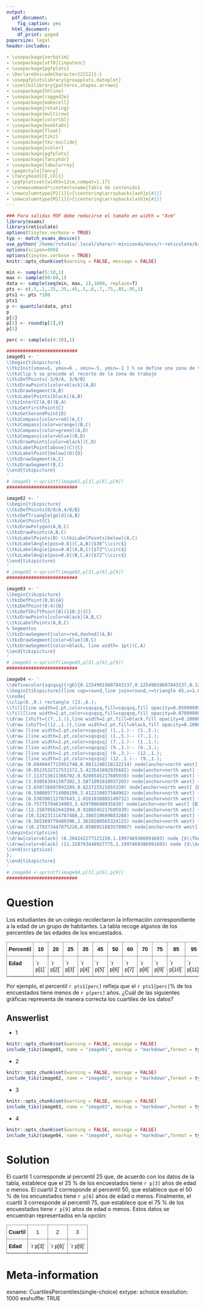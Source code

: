 ```yaml
---
output:
  pdf_document:
    fig_caption: yes
  html_document:
    df_print: paged
papersize: legal
header-includes:

- \usepackage{verbatim}
- \usepackage[utf8]{inputenc}
- \usepackage{pgfplots}
- \DeclareUnicodeCharacter{2212}{−}
- \usepgfplotslibrary{groupplots,dateplot}
- \usetikzlibrary{patterns,shapes.arrows}
- \usepackage{hhline}
- \usepackage{ragged2e}
- \usepackage{makecell}
- \usepackage{rotating}
- \usepackage{multirow}
- \usepackage{colortbl}
- \usepackage{booktabs}
- \usepackage{float}
- \usepackage{tikz}
- \usepackage{tkz-euclide}
- \usepackage{xcolor}
- \usepackage{pgfplots}
- \usepackage{fancyhdr}
- \usepackage{tabularray}
- \pagestyle{fancy}
- \fancyhead[CE,CO]{}
- \pgfplotsset{width=12cm,compat=1.17}
- \renewcommand*\contentsname{Tabla de contenido}
- \newcolumntype{P}[1]{>{\centering\arraybackslash}p{#1}}
- \newcolumntype{M}[1]{>{\centering\arraybackslash}m{#1}}
---
```


```r
### Para salidas PDF debe reducirse el tamaño en width = "Xcm"
library(exams)
library(reticulate)
options(tinytex.verbose = TRUE)
typ <- match_exams_device()
use_python('/home/rstudio/.local/share/r-miniconda/envs/r-reticulate/bin/python', required = TRUE)
options(scipen=999)
options(tinytex.verbose = TRUE)
knitr::opts_chunk$set(warning = FALSE, message = FALSE)

min <- sample(5:10,1)
max <- sample(60:80,1)
data <- sample(seq(min, max, 1),1000, replace=T)
pts <- c(.1,.2,.25,.35,.45,.5,.6,.7,.75,.85,.95,1)
pts1 <- pts *100
pts1
p <- quantile(data, pts)
p
p[1]
p[1] <- round(p[1],0)
p[1]

perc <- sample(c(4:10),1)

##########################
image01 <- '
\\begin{tikzpicture}
\\tkzInit[xmax=5, ymax=6 , xmin=-5, ymin=-1 ] % se define una zona de trabajo
\\tkzClip % se procede al recorte de la zona de trabajo
\\tkzDefPoints{-3/0/A, 3/0/B}
\\tkzDrawPoints[color=black](A,B)
\\tkzDrawSegment(A,B)
\\tkzLabelPoints[black](A,B)
\\tkzInterCC(A,B)(B,A)
\\tkzGetFirstPoint{C}
\\tkzGetSecondPoint{D}
\\tkzCompass[color=red](A,C)
\\tkzCompass[color=orange](B,C)
\\tkzCompass[color=green](A,D)
\\tkzCompass[color=blue](B,D)
\\tkzDrawPoints[color=black](C,D)
\\tkzLabelPoint[above](C){C}
\\tkzLabelPoint[below](D){D}
\\tkzDrawSegment(A,C)
\\tkzDrawSegment(B,C)
\\end{tikzpicture}
'
# image01 <-sprintf(image01,p[3],p[6],p[9])
##########################

image02 <- '
\\begin{tikzpicture}
\\tkzDefPoints{0/0/A,4/0/B}
\\tkzDefTriangle[gold](A,B)
\\tkzGetPoint{C}
\\tkzDrawPolygon(A,B,C)
\\tkzDrawPoints(A,B,C)
\\tkzLabelPoints(B) \\tkzLabelPoints[below](A,C)
\\tkzLabelAngle[pos=0.8](C,A,B){$36^\\circ$}
\\tkzLabelAngle[pos=0.8](A,B,C){$72^\\circ$}
\\tkzLabelAngle[pos=0.8](B,C,A){$72^\\circ$}
\\end{tikzpicture}
'
# image02 <-sprintf(image02,p[3],p[6],p[9])
##########################

image03 <- '
\\begin{tikzpicture}
\\tkzDefPoint(0,0){A}
\\tkzDefPoint(0:4){B}
\\tkzDefShiftPoint[B](110:2){C}
\\tkzDrawPoints[color=black](A,B,C)
\\tkzLabelPoints(A,B,C)
% Segmentos
\\tkzDrawSegment[color=red,dashed](A,B)
\\tkzDrawSegment[color=blue](B,C)
\\tkzDrawSegment[color=black, line width= 1pt](C,A)
\\end{tikzpicture}
'
# image03 <-sprintf(image03,p[3],p[6],p[9])
##########################

image04 <- '
\\definecolor{sqsqsq}{rgb}{0.12549019607843137,0.12549019607843137,0.12549019607843137}
\\begin{tikzpicture}[line cap=round,line join=round,>=triangle 45,x=1.0cm,y=1.0cm]
\\node{
\\clip(0.,0.) rectangle (13.,6.);
\\fill[line width=2.pt,color=sqsqsq,fill=sqsqsq,fill opacity=0.05999999865889549] (1.,1.) -- (1.,5.) -- (7.,1.) -- cycle;
\\fill[line width=2.pt,color=sqsqsq,fill=sqsqsq,fill opacity=0.07999999821186066] (9.,1.) -- (9.,3.) -- (12.,1.) -- cycle;
\\draw [shift={(7.,1.)},line width=2.pt,fill=black,fill opacity=0.10000000149011612] (0,0) -- (146.30993247402023:1.1368391678069287) arc (146.30993247402023:180.:1.1368391678069287) -- cycle;
\\draw [shift={(12.,1.)},line width=2.pt,fill=black,fill opacity=0.10000000149011612] (0,0) -- (146.30993247402023:0.8744916675437914) arc (146.30993247402023:180.:0.8744916675437914) -- cycle;
\\draw [line width=2.pt,color=sqsqsq] (1.,1.)-- (1.,5.);
\\draw [line width=2.pt,color=sqsqsq] (1.,5.)-- (7.,1.);
\\draw [line width=2.pt,color=sqsqsq] (7.,1.)-- (1.,1.);
\\draw [line width=2.pt,color=sqsqsq] (9.,1.)-- (9.,3.);
\\draw [line width=2.pt,color=sqsqsq] (9.,3.)-- (12.,1.);
\\draw [line width=2.pt,color=sqsqsq] (12.,1.)-- (9.,1.);
\\draw (0.6949447715952748,0.9811240218132214) node[anchor=north west] {A};
\\draw (0.8523532717531572,5.423541692935682) node[anchor=north west] {B};
\\draw (7.113713611366702,0.9286545217605939) node[anchor=north west] {C};
\\draw (3.930563941507302,3.5871091910937203) node[anchor=north west] {$\\alpha$};
\\draw (3.650726607893289,0.823715521655339) node[anchor=north west] {b};
\\draw (0.5900057714900199,3.412210857584962) node[anchor=north west] {c};
\\draw (8.530390112787643,1.0161036885149732) node[anchor=north west] {A};
\\draw (8.75775794634903,3.429700690935838) node[anchor=north west] {B};
\\draw (12.15078561641894,0.9286545217605939) node[anchor=north west] {C};
\\draw (10.524231114787488,2.380310689883288) node[anchor=north west] {$\\alpha$};
\\draw (8.565369779489396,2.3628208565324123) node[anchor=north west] {c};
\\draw (10.279373447875226,0.8586951883570907) node[anchor=north west] {b};
\\begin{scriptsize}
\\draw[color=black] (6.204242277121159,1.1997469386991693) node {$\\Theta$};
\\draw[color=black] (11.328763448927775,1.1997469386991693) node {$\\beta$};
\\end{scriptsize}
};
\\end{tikzpicture}
'
# image04 <-sprintf(image04,p[3],p[6],p[9])
##########################
```


Question
========

Los estudiantes de un colegio recolectaron la información correspondiente a la edad de un grupo de habitantes. La tabla recoge algunos de los percentiles de las edades de los encuestados.\

```{=tex}
\begin{tikzpicture}[node distance=5cm, auto,>=latex', thick, scale = 0.5]
  \node{
\begin{tabular}{@{}|l|c|c|c|c|c|c|c|c|c|c|c|c|@{}}
\toprule
\textbf{Percentil} & 10 & 20 & 25 & 35 & 45 & 50 & 60 & 70 & 75 & 85 & 95 & 100 \\ \midrule
\textbf{Edad}      & `r p[1]` & `r p[2]` & `r p[3]` & `r p[4]` & `r p[5]` & `r p[6]` & `r p[7]` & `r p[8]` & `r p[9]` & `r p[10]` & `r p[11]` & `r p[12]` \\ \bottomrule
\end{tabular}
  };
\end{tikzpicture}
```

```{=html}
<style type="text/css">
.tg  {border-collapse:collapse;border-spacing:0;}
.tg td{border-color:black;border-style:solid;border-width:1px;font-family:Arial, sans-serif;font-size:14px;
  overflow:hidden;padding:10px 5px;word-break:normal;}
.tg th{border-color:black;border-style:solid;border-width:1px;font-family:Arial, sans-serif;font-size:14px;
  font-weight:normal;overflow:hidden;padding:10px 5px;word-break:normal;}
.tg .tg-7btt{border-color:inherit;font-weight:bold;text-align:center;vertical-align:top}
.tg .tg-fymr{border-color:inherit;font-weight:bold;text-align:left;vertical-align:top}
.tg .tg-0pky{border-color:inherit;text-align:left;vertical-align:top}
</style>
<table class="tg">
<thead>
  <tr>
    <th class="tg-7btt">Percentil</th>
    <th class="tg-7btt">10</th>
    <th class="tg-7btt">20</th>
    <th class="tg-7btt">25</th>
    <th class="tg-7btt">35</th>
    <th class="tg-7btt">45</th>
    <th class="tg-7btt">50</th>
    <th class="tg-7btt">60</th>
    <th class="tg-7btt">70</th>
    <th class="tg-7btt">75</th>
    <th class="tg-7btt">85</th>
    <th class="tg-7btt">95</th>
    <th class="tg-7btt">100</th>
  </tr>
</thead>
<tbody>
  <tr>
    <td class="tg-fymr">Edad</td>
    <td class="tg-0pky">`r p[1]`</td>
    <td class="tg-0pky">`r p[2]`</td>
    <td class="tg-0pky">`r p[3]`</td>
    <td class="tg-0pky">`r p[4]`</td>
    <td class="tg-0pky">`r p[5]`</td>
    <td class="tg-0pky">`r p[6]`</td>
    <td class="tg-0pky">`r p[7]`</td>
    <td class="tg-0pky">`r p[8]`</td>
    <td class="tg-0pky">`r p[9]`</td>
    <td class="tg-0pky">`r p[10]`</td>
    <td class="tg-0pky">`r p[11]`</td>
    <td class="tg-0pky">`r p[12]`</td>
  </tr>
</tbody>
</table>
```

Por ejemplo, el percentil `r pts1[perc]` refleja que el `r pts1[perc]`% de los encuestados tiene menos de `r p[perc]` años. ¿Cuál de las siguientes gráficas representa de manera correcta los cuartiles de los datos?


Answerlist
----------

- 1
<br/> 
```r
knitr::opts_chunk$set(warning = FALSE, message = FALSE) 
include_tikz(image01, name = "image01", markup = "markdown",format = typ, library = c("3d", "babel","calc","intersections","through","backgrounds"), packages=c("tikz","xcolor","tkz-euclide"),width = "4.5cm")
```

- 2
<br/> 
```r
knitr::opts_chunk$set(warning = FALSE, message = FALSE) 
include_tikz(image02, name = "image02", markup = "markdown",format = typ, library = c("3d", "babel","calc","intersections","through","backgrounds"), packages=c("tikz","xcolor","tkz-euclide"),width = "4.5cm")
```

- 3
<br/> 
```r
knitr::opts_chunk$set(warning = FALSE, message = FALSE) 
include_tikz(image03, name = "image03", markup = "markdown",format = typ, library = c("3d", "babel","calc","intersections","through","backgrounds"), packages=c("tikz","xcolor","tkz-euclide"),width = "4.5cm")
```

- 4
<br/> 
```r
knitr::opts_chunk$set(warning = FALSE, message = FALSE) 
include_tikz(image04, name = "image04", markup = "markdown",format = typ, library = c("3d", "babel","calc","intersections","through","backgrounds","shapes","arrows","spy","positioning","snakes"), packages=c("tikz","xcolor","tkz-euclide","mathrsfs","amssymb","fancyhdr","txfonts","pxfonts","pgfplots"),width = "4.5cm")
```

Solution
========

El cuartil 1 corresponde al percentil 25 que, de acuerdo con los datos de la tabla, establece que el 25 % de los encuestados tiene `r p[3]` años de edad o menos. El cuartil 2 corresponde al percentil 50, que establece que el 50 % de los encuestados tiene `r p[6]` años de edad o menos. Finalmente, el cuartil 3 corresponde al percentil 75, que establece que el 75 % de los encuestados tiene `r p[9]` años de edad o menos. Estos datos se encuentran representados en la opción:

```{=html}
<style type="text/css">
.tg  {border-collapse:collapse;border-spacing:0;}
.tg td{border-color:black;border-style:solid;border-width:1px;font-family:Arial, sans-serif;font-size:14px;
  overflow:hidden;padding:10px 5px;word-break:normal;}
.tg th{border-color:black;border-style:solid;border-width:1px;font-family:Arial, sans-serif;font-size:14px;
  font-weight:normal;overflow:hidden;padding:10px 5px;word-break:normal;}
.tg .tg-c3ow{border-color:inherit;text-align:center;vertical-align:top}
.tg .tg-fymr{border-color:inherit;font-weight:bold;text-align:left;vertical-align:top}
@media screen and (max-width: 767px) {.tg {width: auto !important;}.tg col {width: auto !important;}.tg-wrap {overflow-x: auto;-webkit-overflow-scrolling: touch;}}</style>
<div class="tg-wrap"><table class="tg">
<thead>
  <tr>
    <th class="tg-fymr">Cuartil</th>
    <th class="tg-c3ow">1</th>
    <th class="tg-c3ow">2</th>
    <th class="tg-c3ow">3</th>
  </tr>
</thead>
<tbody>
  <tr>
    <td class="tg-fymr">Edad</td>
    <td class="tg-c3ow">`r p[3]`</td>
    <td class="tg-c3ow">`r p[6]`</td>
    <td class="tg-c3ow">`r p[9]`</td>
  </tr>
</tbody>
</table></div>
```


```{=tex}
\begin{tikzpicture}[node distance=5cm, auto,>=latex', thick, scale = 0.5]
  \node{
\begin{tabular}{@{}|l|c|c|c|c|c|c|c|c|c|c|c|c|@{}}
\toprule
\textbf{Cuartil} & 1 & 2 & 3 \\ \midrule
\textbf{Edad}      & `r p[3]` & `r p[6]` & `r p[9]` \\ \bottomrule
\end{tabular}
  };
\end{tikzpicture}
```


Meta-information
================

exname: CuartilesPercentiles(single-choice)
extype: schoice
exsolution: 1000
exshuffle: TRUE
